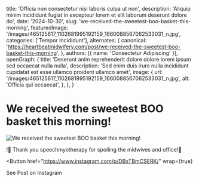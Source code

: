   title: 'Officia non consectetur nisi laboris culpa ut non',
  description: 'Aliquip minim incididunt fugiat in excepteur lorem et elit laborum deserunt dolore do',
  date: '2024-10-30',
  slug: 'we-received-the-sweetest-boo-basket-this-morning',
  featuredImage: '/images/465125617_1102681995192159_1660088567062533031_n.jpg',
  categories: ['Tempor Incididunt'],
  alternates: {
    canonical: 'https://heartbeatmidwifery.com/post/we-received-the-sweetest-boo-basket-this-morning',
  },
  authors: [{ name: 'Consectetur Adipiscing' }],
  openGraph: {
    title: 'Deserunt anim reprehenderit dolore dolore lorem ipsum sed occaecat nulla nulla',
    description: 'Sed enim duis irure nulla incididunt cupidatat est esse ullamco proident ullamco amet',
    image: {
      url: '/images/465125617_1102681995192159_1660088567062533031_n.jpg',
      alt: 'Officia qui occaecat',
    },
  },
}


# We received the sweetest BOO basket this morning!

<Image
  src="/images/465125617_1102681995192159_1660088567062533031_n.jpg"
  size="large"
  wrap={true}
  alt="We received the sweetest BOO basket this morning!"
/>

!🎃 Thank you speechmyotherapy for spoiling the midwives and office!🤍

<Button
  href="https://www.instagram.com/p/DBxTBmCSERK/"
  wrap={true}
>
  See Post on Instagram
</Button>
